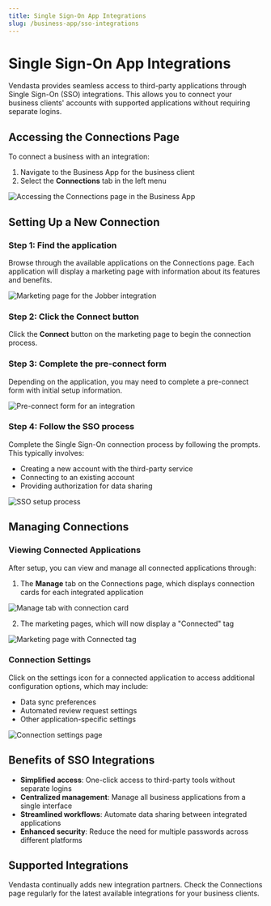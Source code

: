```yaml
---
title: Single Sign-On App Integrations
slug: /business-app/sso-integrations
---
```


# Single Sign-On App Integrations

Vendasta provides seamless access to third-party applications through Single Sign-On (SSO) integrations. This allows you to connect your business clients' accounts with supported applications without requiring separate logins.

## Accessing the Connections Page

To connect a business with an integration:

1. Navigate to the Business App for the business client
2. Select the **Connections** tab in the left menu

![Accessing the Connections page in the Business App](./img/business-app/sso-integrations/accessing-connections-page.jpg)

## Setting Up a New Connection

### Step 1: Find the application

Browse through the available applications on the Connections page. Each application will display a marketing page with information about its features and benefits.

![Marketing page for the Jobber integration](./img/business-app/sso-integrations/marketing-page.jpg)

### Step 2: Click the Connect button

Click the **Connect** button on the marketing page to begin the connection process.

### Step 3: Complete the pre-connect form

Depending on the application, you may need to complete a pre-connect form with initial setup information.

![Pre-connect form for an integration](./img/business-app/sso-integrations/pre-connect-form.jpg)

### Step 4: Follow the SSO process

Complete the Single Sign-On connection process by following the prompts. This typically involves:

- Creating a new account with the third-party service
- Connecting to an existing account
- Providing authorization for data sharing

![SSO setup process](./img/business-app/sso-integrations/sso-setup.jpg)

## Managing Connections

### Viewing Connected Applications

After setup, you can view and manage all connected applications through:

1. The **Manage** tab on the Connections page, which displays connection cards for each integrated application

![Manage tab with connection card](./img/business-app/sso-integrations/manage-tab.jpg)

2. The marketing pages, which will now display a "Connected" tag

![Marketing page with Connected tag](./img/business-app/sso-integrations/connected-marketing-page.jpg)

### Connection Settings

Click on the settings icon for a connected application to access additional configuration options, which may include:

- Data sync preferences
- Automated review request settings
- Other application-specific settings

![Connection settings page](./img/business-app/sso-integrations/connection-settings.jpg)

## Benefits of SSO Integrations

- **Simplified access**: One-click access to third-party tools without separate logins
- **Centralized management**: Manage all business applications from a single interface
- **Streamlined workflows**: Automate data sharing between integrated applications
- **Enhanced security**: Reduce the need for multiple passwords across different platforms

## Supported Integrations

Vendasta continually adds new integration partners. Check the Connections page regularly for the latest available integrations for your business clients.